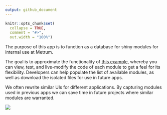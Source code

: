```yaml
---
output: github_document
---
```


```r
knitr::opts_chunk$set(
  collapse = TRUE,
  comment = "#>",
  out.width = "100%")
```

<!-- README.md is generated from README.Rmd. Please edit that file -->

The purpose of this app is to function as a database for shiny modules for internal use at Metrum. 

The goal is to approximate the functionality of [this example](https://storybook.js.org/), whereby you can view, test, and live-modify the code of each module to get a feel for its flexibility. Developers can help populate the list of available modules, as well as download the isolated files for use in future apps. 

We often rewrite similar UIs for different applications. By capturing modules used in previous apps we can save time in future projects where similar modules are warranted.

![](./app/www/showcase.png)
